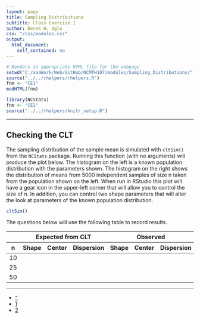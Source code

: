 ```yaml
---
layout: page
title: Sampling Distributions
subtitle: Class Exercise 1
author: Derek H. Ogle
css: "/css/modules.css"
output:
  html_document:
    self_contained: no
---
```


```r
# Renders an appropriate HTML file for the webpage
setwd("C:/aaaWork/Web/GitHub/NCMTH107/modules/Sampling_Distributions/")
source("../../rhelpers/rhelpers.R")
fnm <- "CE1"
modHTML(fnm)
```

```r
library(NCStats)
fnm <- "CE1"
source("../../rhelpers/knitr_setup.R")
```

----

## Checking the CLT
The sampling distribution of the sample mean is simulated with `cltSim()` from the `NCStats` package.  Running this function (with no arguments) will produce the plot below.  The histogram on the left is a known population distribution with the parameters shown.  The histogram on the right shows the distribution of means from 5000 independent samples of size n taken from the population shown on the left.  When run in RStudio this plot will have a gear icon in the upper-left corner that will allow you to control the size of n.  In addition, you can control two shape parameters that will alter the look at parameters of the known population distribution.

```r
cltSim()
```

The questions below will use the following table to record results.

<table class="table table-bordered">
<thead>
<tr><th></th><th colspan=3>Expected from CLT</th><th colspan=3>Observed</th></tr>
<tr><th>n</th><th>Shape</th><th>Center</th><th>Dispersion</th><th>Shape</th><th>Center</th><th>Dispersion</th></tr>
</thead>
<tbody>
<tr><td>10</td><td>&nbsp;</td><td>&nbsp;</td><td>&nbsp;</td><td>&nbsp;</td><td>&nbsp;</td><td>&nbsp;</td></tr>
<tr><td>25</td><td>&nbsp;</td><td>&nbsp;</td><td>&nbsp;</td><td>&nbsp;</td><td>&nbsp;</td><td>&nbsp;</td></tr>
<tr><td>50</td><td>&nbsp;</td><td>&nbsp;</td><td>&nbsp;</td><td>&nbsp;</td><td>&nbsp;</td><td>&nbsp;</td></tr>
</tbody>
</table>


----

<div class="text-center">
<ul class="pagination pagination-lg">
  <li><a href="index.html">^</a></li>
  <li class="active"><a href="#">1</a></li>
  <li><a href="CE2.html">2</a></li>
</ul>
